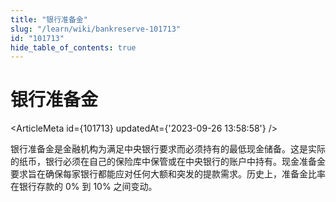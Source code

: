 ```yaml
---
title: "银行准备金"
slug: "/learn/wiki/bankreserve-101713"
id: "101713"
hide_table_of_contents: true
---
```



# 银行准备金

<ArticleMeta id={101713} updatedAt={'2023-09-26 13:58:58'} />
<div className='border-solid border-b border-t-0 my-4 border-[var(--ifm-color-gray-300)]' />

银行准备金是金融机构为满足中央银行要求而必须持有的最低现金储备。这是实际的纸币，银行必须在自己的保险库中保管或在中央银行的账户中持有。现金准备金要求旨在确保每家银行都能应对任何大额和突发的提款需求。历史上，准备金比率在银行存款的 0% 到 10% 之间变动。
